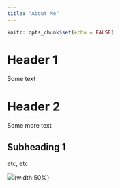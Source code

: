 ```yaml
---
title: "About Me"
---
```


```r
knitr::opts_chunk$set(echo = FALSE)
```

# Header 1

Some text

# Header 2

Some more text

## Subheading 1

etc, etc

![](img/puppies.jpg){width:50%}
